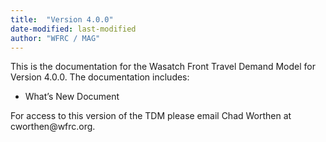 ```yaml
---
title:  "Version 4.0.0"
date-modified: last-modified
author: "WFRC / MAG"
---
```


This is the documentation for the Wasatch Front Travel Demand Model for Version 4.0.0. The documentation includes:

 - What's New Document

For access to this version of the TDM please email Chad Worthen at cworthen@wfrc.org.
